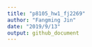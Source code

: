 ```yaml
---
title: "p8105_hw1_fj2269"
author: "Fangming Jin"
date: "2019/9/13"
output: github_document
---
```


